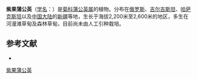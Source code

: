{{Speciesbox
| name = 紫果蒲公英
| status = 
| status_system = 
| image =
| genus = Taraxacum
| species = sumneviczii
| authority = Schischk.
}}

'''紫果蒲公英'''（[[学名|学名]]：{{lang|la|''Taraxacum sumneviczii''}}）是[[菊科|菊科]][[蒲公英属|蒲公英属]]的植物。分布在[[俄罗斯|俄罗斯]]、[[吉尔吉斯坦|吉尔吉斯坦]]、[[哈萨克斯坦|哈萨克斯坦]]以及[[中国大陆|中国大陆]]的[[新疆|新疆]]等地，生长于海拔2,200米至2,600米的地区，多生在河漫滩草甸及森林草甸，目前尚未由人工引种栽培。

== 参考文献 ==
<div class="references-small">
* {{cite web| url =http://www.bioinfo.cn/db05/KmzwSpecies.php?action=view&id=6016| title =紫果蒲公英| work =《中国高等植物数据库全库》| publisher =中国科学院微生物研究所| author =昆明植物研究所| accessdate =2009-02-25| deadurl =yes| archiveurl =https://web.archive.org/web/20160305002610/http://www.bioinfo.cn/db05/KmzwSpecies.php?action=view&id=6016| archivedate =2016-03-05}}
</div>
{{Taxonbar|from=Q15232152}}

[[Category:蒲公英属|紫果蒲公英]]


{{植物小作品}}